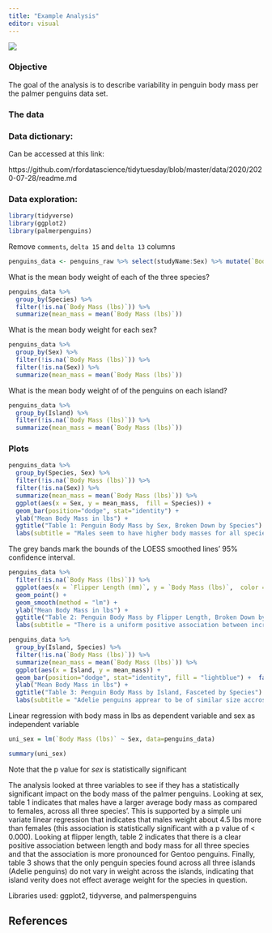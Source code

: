 ```yaml
---
title: "Example Analysis"
editor: visual
---
```


![](palmerpens.png)

### Objective

The goal of the analysis is to describe variability in penguin body mass per the palmer penguins data set.

### The data

### Data dictionary:

Can be accessed at this link: 

https://github.com/rfordatascience/tidytuesday/blob/master/data/2020/2020-07-28/readme.md

### Data exploration:

```r
library(tidyverse)
library(ggplot2)
library(palmerpenguins)
```

:::{.callout-note}
Remove `comments`, `delta 15` and `delta 13` columns
:::

```r
penguins_data <- penguins_raw %>% select(studyName:Sex) %>% mutate(`Body Mass (lbs)` = `Body Mass (g)`*.00220462)

```

What is the mean body weight of each of the three species? 
```r
penguins_data %>% 
  group_by(Species) %>% 
  filter(!is.na(`Body Mass (lbs)`)) %>%
  summarize(mean_mass = mean(`Body Mass (lbs)`)) 

```

What is the mean body weight for each sex?
```r
penguins_data %>%
  group_by(Sex) %>% 
  filter(!is.na(`Body Mass (lbs)`)) %>%
  filter(!is.na(Sex)) %>%
  summarize(mean_mass = mean(`Body Mass (lbs)`)) 

```

What is the mean body weight of of the penguins on each island?
```r
penguins_data %>%
  group_by(Island) %>%
  filter(!is.na(`Body Mass (lbs)`)) %>%
  summarize(mean_mass = mean(`Body Mass (lbs)`))

```

### Plots

```r
penguins_data %>% 
  group_by(Species, Sex) %>%
  filter(!is.na(`Body Mass (lbs)`)) %>%
  filter(!is.na(Sex)) %>%
  summarize(mean_mass = mean(`Body Mass (lbs)`)) %>%
  ggplot(aes(x = Sex, y = mean_mass,  fill = Species)) +
  geom_bar(position="dodge", stat="identity") + 
  ylab("Mean Body Mass in lbs") + 
  ggtitle("Table 1: Penguin Body Mass by Sex, Broken Down by Species") + 
  labs(subtitle = "Males seem to have higher body masses for all species")

```

:::{.callout-note}
The grey bands mark the bounds of the LOESS smoothed lines' 95% confidence interval.
:::

```r
penguins_data %>% 
  filter(!is.na(`Body Mass (lbs)`)) %>%
  ggplot(aes(x = `Flipper Length (mm)`, y = `Body Mass (lbs)`,  color = Species)) +
  geom_point() +
  geom_smooth(method = "lm") + 
  ylab("Mean Body Mass in lbs") + 
  ggtitle("Table 2: Penguin Body Mass by Flipper Length, Broken Down by Species") + 
  labs(subtitle = "There is a uniform positive association between increased flipper length and increased body mass. ")

```

```r
penguins_data %>%
  group_by(Island, Species) %>%
  filter(!is.na(`Body Mass (lbs)`)) %>%
  summarize(mean_mass = mean(`Body Mass (lbs)`)) %>%
  ggplot(aes(x = Island, y = mean_mass)) +
  geom_bar(position="dodge", stat="identity", fill = "lightblue") +  facet_wrap(. ~ Species) + 
  ylab("Mean Body Mass in lbs") + 
  ggtitle("Table 3: Penguin Body Mass by Island, Fasceted by Species") + 
  labs(subtitle = "Adelie penguins apprear to be of similar size accross all islands.")

```

Linear regression with body mass in lbs as dependent variable and sex as independent variable 

```r
uni_sex = lm(`Body Mass (lbs)` ~ Sex, data=penguins_data)

summary(uni_sex)

```

::: {.column-margin}
Note that the p value for *sex* is statistically significant
:::

The analysis looked at three variables to see if they has a statistically significant impact on the body mass of the palmer penguins. Looking at sex, table 1 indicates that males have a larger average body mass as compared to females, across all three species'. This is supported by a simple uni variate linear regression that indicates that males weight about 4.5 lbs more than females (this association is statistically significant with a p value of < 0.000). Looking at flipper length, table 2 indicates that there is a clear positive association between length and body mass for all three species and that the association is more pronounced for Gentoo penguins. Finally, table 3 shows that the only penguin species found across all three islands (Adelie penguins) do not vary in weight across the islands, indicating that island verity does not effect average weight for the species in question.  


:::{.callout-note}
Libraries used: ggplot2, tidyverse, and palmerspenguins
:::

## References
